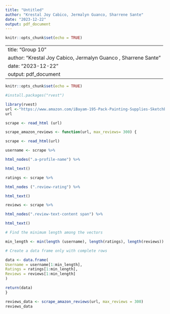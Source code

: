 ```yaml
---
title: "Untitled"
author: "Krestal Joy Cabico, Jermalyn Guanco, Sharrene Sante"
date: "2023-12-22"
output: pdf_document
---
```


```r
knitr::opts_chunk$set(echo = TRUE)
```

---
title: "Group 10"
author: "Krestal Joy Cabico, Jermalyn Guanco , Sharrene Sante"
date: "2023-12-22"
output: pdf_document
---

```r
knitr::opts_chunk$set(echo = TRUE)
```

```r

#install.packages("rvest")

library(rvest)
url <-"https://www.amazon.com/iBayam-195-Pack-Painting-Supplies-Sketchbook/dp/B0CD7172JT/ref=sr_1_1_sspa?qid=1703244571&s=arts-crafts-intl-ship&sr=1-1-spons&sp_csd=d2lkZ2V0TmFtZT1zcF9hdGZfYnJvd3Nl&th=1"
url

scrape <- read_html (url)
```
```r

scrape_amazon_reviews <- function(url, max_reviews= 300) {

scrape <- read_html(url)

username <- scrape %>%

html_nodes(".a-profile-name") %>%

html_text()

ratings <- scrape %>%

html_nodes (".review-rating") %>%

html_text()

reviews <- scrape %>%

html_nodes(".review-text-content span") %>%

html_text()

# Find the minimum length among the vectors

min_length <- min(length (username), length(ratings), length(reviews))

# Create a data frame only with complete rows 

data <- data.frame(
Username = username[1:min_length], 
Ratings = ratings[1:min_length],
Reviews = reviews[1:min_length]
)

return(data)
}

reviews_data <- scrape_amazon_reviews(url, max_reviews = 300)
reviews_data
```

